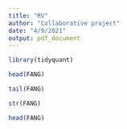 ```yaml
---
title: "RV"
author: "Collaborative project"
date: "4/9/2021"
output: pdf_document
---
```



```r
library(tidyquant)
```

```r
head(FANG)
```

```r
tail(FANG)
```

```r
str(FANG)
```

```r
head(FANG)
```

